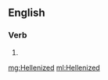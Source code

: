 ==English==

===Verb===
{{head|en|verb form}}

# {{en-past of|Hellenize}}

[[mg:Hellenized]]
[[ml:Hellenized]]
